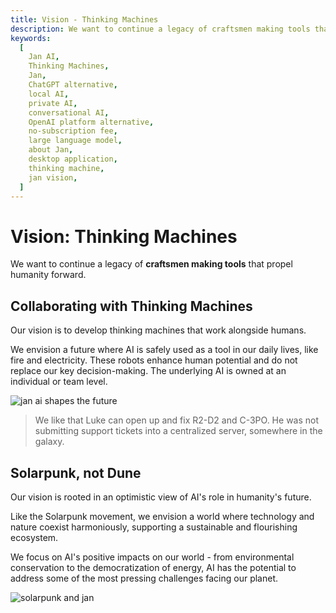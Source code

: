 ```yaml
---
title: Vision - Thinking Machines
description: We want to continue a legacy of craftsmen making tools that propel humanity forward.
keywords:
  [
    Jan AI,
    Thinking Machines,
    Jan,
    ChatGPT alternative,
    local AI,
    private AI,
    conversational AI,
    OpenAI platform alternative,
    no-subscription fee,
    large language model,
    about Jan,
    desktop application,
    thinking machine,
    jan vision,
  ]
---
```


# Vision: Thinking Machines

We want to continue a legacy of **craftsmen making tools** that propel humanity forward.

## Collaborating with Thinking Machines

Our vision is to develop thinking machines that work alongside humans.

We envision a future where AI is safely used as a tool in our daily lives, like fire and electricity. These robots enhance human potential and do not replace our key decision-making. The underlying AI is owned at an individual or team level.

![jan ai shapes the future](./_assets/vision-1.webp)

> We like that Luke can open up and fix R2-D2 and C-3PO. He was not submitting support tickets into a centralized server, somewhere in the galaxy.

## Solarpunk, not Dune

Our vision is rooted in an optimistic view of AI's role in humanity's future.

Like the Solarpunk movement, we envision a world where technology and nature coexist harmoniously, supporting a sustainable and flourishing ecosystem.

We focus on AI's positive impacts on our world - from environmental conservation to the democratization of energy, AI has the potential to address some of the most pressing challenges facing our planet.

![solarpunk and jan](./_assets/solar-punk.webp)

